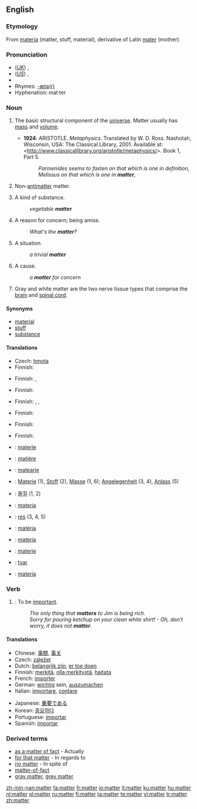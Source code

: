 {{wikipedia|Matter (disambiguation)}}
==English==

===Etymology===
From {{L.}} [[materia]] (matter, stuff, material), derivative of Latin [[mater]] (mother).

===Pronunciation===
*(''[[Received Pronunciation|UK]]'') {{IPA|/ˈmætə/}}, {{SAMPA|/"m{t@/}}
*(''[[General American|US]]'') {{IPA|/ˈmætɚ/}}, {{SAMPA|/"m{t@`/}}
*{{audio|en-us-matter.ogg|Audio (US)}}
*Rhymes: [[Rhymes:English:-ætə(r)|-ætə(r)]]
*Hyphenation: mat·ter

===Noun===
{{wikipedia}}
{{en-noun|s|-}}

# {{physics}} The basic structural component of the [[universe]].  Matter usually has [[mass]] and [[volume]].
#* '''1924''': ARISTOTLE.  ''Metaphysics''.  Translated by W. D. Ross.  Nashotah, Wisconsin, USA: The Classical Library, 2001.  Available at: <http://www.classicallibrary.org/aristotle/metaphysics/>. Book 1, Part 5.
#*: ''Parmenides seems to fasten on that which is one in definition, Melissus on that which is one in '''matter''',''
# {{physics}} Non-[[antimatter]] matter.
# A kind of substance.
#:''vegetable '''matter'''''
# A reason for concern; being amiss.
#:''What's the '''matter'''?''
# A situation.
#:''a trivial '''matter'''''
# A cause.
#:''a '''matter''' for concern''
# {{neurology}} Gray and white matter are the two nerve tissue types that comprise the [[brain]] and [[spinal cord]].

====Synonyms====
*[[material]]
*[[stuff]]
*[[substance]]

====Translations====
{{trans-top|basic structural component of the universe}}
* Czech: [[hmota]] {{f}}
* Finnish: {{t|fi|aine}}
{{trans-mid}}
{{trans-bottom}}

{{trans-top|non-antimatter matter}}
* Finnish: {{t|fi|materia}}, {{t|fi|aine}}
{{trans-mid}}
{{trans-bottom}}

{{trans-top|kind of substance}}
* Finnish: {{t|fi|aine}}
{{trans-mid}}
{{trans-bottom}}

{{trans-top|reason for concern}}
* Finnish: {{t|fi|pulma}}, {{t|fi|ongelma}}, {{t|fi|hätä}}
{{trans-mid}}
{{trans-bottom}}

{{trans-top|situation}}
* Finnish: {{t|fi|tilanne}}
{{trans-mid}}
{{trans-bottom}}

{{trans-top|cause}}
* Finnish: {{t|fi|aihe}}
{{trans-mid}}
{{trans-bottom}}

{{trans-top|neurology: nerve tissue type}}
* Finnish: {{t|fi|aine}}
{{trans-mid}}
{{trans-bottom}}

{{checktrans-top}}
*{{ttbc|Dutch}}: [[materie]] {{f}}
*{{ttbc|French}}: [[matière]] {{f}}
*{{ttbc|Frisian}}: [[matearje]]
*{{ttbc|German}}: [[Materie]] {{f}} (1), [[Stoff]] {{m}} (2), [[Masse]] {{f}} (1, 6); [[Angelegenheit]] {{f}} (3, 4), [[Anlass]] {{m}} (5)
*{{ttbc|Korean}}: [[물질]] (1, 2)
*{{ttbc|Interlingua}}: [[materia]]
*{{ttbc|Latin}}: [[res]] (3, 4, 5)
*{{ttbc|Portuguese}}: [[matéria]] {{f}}
*{{ttbc|Italiano}}: [[materia]] {{f}}
*{{ttbc|Romanian}}: [[materie]] {{f}}
*{{ttbc|Serbian}}: [[tvar]]
*{{ttbc|Spanish}}: [[materia]] {{f}}
{{trans-bottom}}

===Verb===
{{en-verb}}

# {{intransitive}}: To be [[important]].
#:''The only thing that '''matters''' to Jim is being rich.''
#:''Sorry for pouring ketchup on your clean white shirt! - Oh, don't worry, it does not '''matter'''.''

====Translations====
{{trans-top|to be important}}
* Chinese: [[事關]], [[事关]]
* Czech: [[záležet]]
* Dutch: [[belangrijk zijn]], [[er toe doen]]
* Finnish: [[merkitä]], [[olla merkitystä]], [[haitata]]
* French: [[importer]]
* German: [[wichtig]] sein, [[auszumachen]]
* Italian: [[importare]], [[contare]]
{{trans-mid}}
* Japanese: [[重要]]である
* Korean: [[중요]]하다
* Portuguese: [[importar]]
* Spanish: [[importar]]
{{trans-bottom}}

===Derived terms===
* [[as a matter of fact]] - Actually
* [[for that matter]] - In regards to
* [[no matter]] - In spite of
* [[matter-of-fact]]
* [[gray matter]], [[grey matter]]

[[zh-min-nan:matter]]
[[fa:matter]]
[[fr:matter]]
[[io:matter]]
[[it:matter]]
[[ku:matter]]
[[hu:matter]]
[[nl:matter]]
[[pl:matter]]
[[ru:matter]]
[[fi:matter]]
[[ta:matter]]
[[te:matter]]
[[vi:matter]]
[[tr:matter]]
[[zh:matter]]